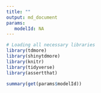 ```yaml
---
title: ""
output: md_document
params:
   modelId: NA
---
```


```r
# Loading all necessary libraries
library(tdmore)
library(shinytdmore)
library(knitr)
library(tidyverse)
library(assertthat)
```


```r
summary(get(params$modelId))
```